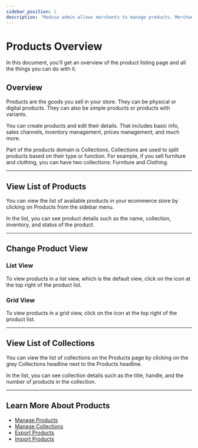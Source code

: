 ```yaml
---
sidebar_position: 1
description: 'Medusa admin allows merchants to manage products. Merchants can view products and collections, edit them, and more.'
---
```



# Products Overview

In this document, you’ll get an overview of the product listing page and all the things you can do with it.

## Overview

Products are the goods you sell in your store. They can be physical or digital products. They can also be simple products or products with variants.

You can create products and edit their details. That includes basic info, sales channels, inventory management, prices management, and much more.

Part of the products domain is Collections. Collections are used to split products based on their type or function. For example, if you sell furniture and clothing, you can have two collections: Furniture and Clothing.

---

## View List of Products

You can view the list of available products in your ecommerce store by clicking on Products from the sidebar menu.

In the list, you can see product details such as the name, collection, inventory, and status of the product.

---

## Change Product View

### List View

To view products in a list view, which is the default view, click on the <UiIcon lightIcon="https://res.cloudinary.com/dza7lstvk/image/upload/v1667999530/Medusa%20Docs/UI%20Icons/A4kBy4n_da3gud.png" darkIcon="https://res.cloudinary.com/dza7lstvk/image/upload/v1667999544/Medusa%20Docs/UI%20Icons/y50COcH_dby5ol.png" alt="list" /> icon at the top right of the product list.

### Grid View

To view products in a grid view, click on the <UiIcon lightIcon="https://res.cloudinary.com/dza7lstvk/image/upload/v1667999559/Medusa%20Docs/UI%20Icons/HXMOOzK_mfmw9o.png" darkIcon="https://res.cloudinary.com/dza7lstvk/image/upload/v1667999573/Medusa%20Docs/UI%20Icons/fAHh3vz_etj57w.png" alt="grid" /> icon at the top right of the product list.

---

## View List of Collections

You can view the list of collections on the Products page by clicking on the grey Collections headline next to the Products headline.

In the list, you can see collection details such as the title, handle, and the number of products in the collection.

---

## Learn More About Products

- [Manage Products](./manage.mdx)
- [Manage Collections](./collections.mdx)
- [Export Products](./export.mdx)
- [Import Products](./import.mdx)